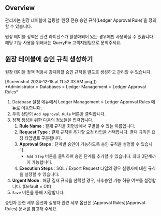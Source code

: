 
## Overview
관리자는 원장 테이블에 맵핑할 ‘원장 전용 승인 규칙(Ledger Approval Rule)’을 정의할 수 있습니다.

<Callout type="important">
원장 테이블 정책은 관련 라이선스가 활성화되어 있는 경우에만 사용하실 수 있습니다. 해당 기능 사용을 위해서는 QueryPie 고객지원팀으로 문의주세요. 
</Callout>



## 원장 테이블에 승인 규칙 생성하기
원장 테이블 정책 적용시 강제화할 승인 규칙을 별도로 생성하고 관리할 수 있습니다.

<p align="center">
<div>[Screenshot 2024-12-18 at 11.52.33 AM.png]()</div>
*Administrator &gt; Databases &gt; Ledger Management &gt; Ledger Approval Rules*
</p>

1. Database 설정 메뉴에서 Ledger Management &gt; Ledger Approval Rules 메뉴로 이동합니다.
2. 우측 상단의 `Add Approval Rule` 버튼을 클릭합니다.
3. 정책 생성을 위한 다음의 정보들을 입력합니다.
    1. **Rule Name**  : 결재 규칙을 화면상에서 구별할 수 있는 이름입니다.
    2. **Request Type**  : 결재 규칙을 추가할 요청 타입을 선택합니다. 결재 규칙은 요청 타입별로 구분됩니다.
    3. **Approval Steps**  : 단계별 승인이 가능하도록 승인 규칙을 설정할 수 있습니다.
        * `Add Step` 버튼을 클릭하여 승인 단계를 추가할 수 있습니다. 최대 3단계까지 가능합니다.
    4. **Execution Steps**  : SQL / Export Request 타입의 경우 실행자에 대한 규칙을 설정할 수 있습니다.
4. **Urgent Mode**  : 해당 결재 규칙을 선택할 경우, 사후승인 기능 허용 여부를 설정합니다. (Default = Off)
5. `Save` 버튼을 통해 저장합니다.

승인자 관련 세부 옵션과 실행자 관련 세부 옵션은 [Approval Rules](Approval Rules) 문서를 참고해 주세요.
